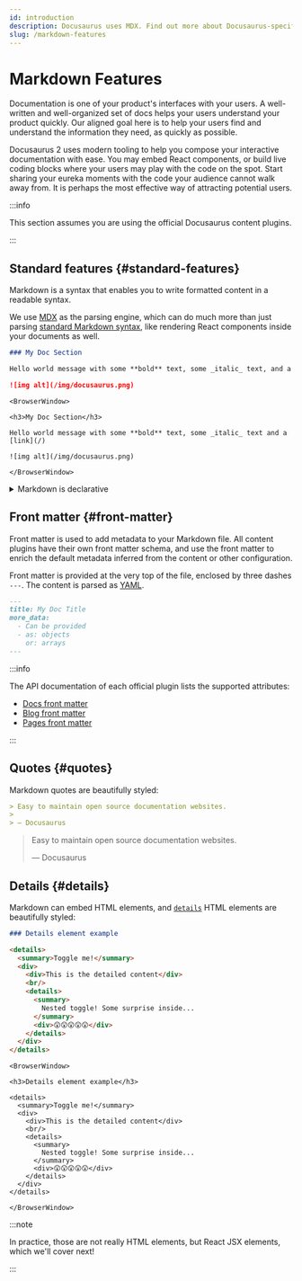 ```yaml
---
id: introduction
description: Docusaurus uses MDX. Find out more about Docusaurus-specific features when writing Markdown.
slug: /markdown-features
---
```


# Markdown Features


Documentation is one of your product's interfaces with your users. A well-written and well-organized set of docs helps your users understand your product quickly. Our aligned goal here is to help your users find and understand the information they need, as quickly as possible.

Docusaurus 2 uses modern tooling to help you compose your interactive documentation with ease. You may embed React components, or build live coding blocks where your users may play with the code on the spot. Start sharing your eureka moments with the code your audience cannot walk away from. It is perhaps the most effective way of attracting potential users.

:::info

This section assumes you are using the official Docusaurus content plugins.

:::

## Standard features {#standard-features}

Markdown is a syntax that enables you to write formatted content in a readable syntax.

We use [MDX](https://mdxjs.com/) as the parsing engine, which can do much more than just parsing [standard Markdown syntax](https://daringfireball.net/projects/markdown/syntax), like rendering React components inside your documents as well.

```md
### My Doc Section

Hello world message with some **bold** text, some _italic_ text, and a [link](/)

![img alt](/img/docusaurus.png)
```

```mdx-code-block
<BrowserWindow>

<h3>My Doc Section</h3>

Hello world message with some **bold** text, some _italic_ text and a [link](/)

![img alt](/img/docusaurus.png)

</BrowserWindow>
```

<details>

<summary>Markdown is declarative</summary>

Some may assume a 1-1 correlation between Markdown and HTML, e.g., `![Preview](/img/docusaurus.png)` will always become `<img src="/img/docusaurus.png" alt="Preview" />`, as-is. However, _that is not the case_.

The Markdown syntax `![message](url)` only declaratively tells Docusaurus that an image needs to be inserted here, but we may do other things like transforming a [file path to URL path](./markdown-features-assets.mdx#images), so the generated markup may differ from the output of other Markdown renderers, or a naïve hand-transcription to the equivalent JSX/HTML code.

In general, you should only assume the _semantics_ of the markup (` ``` ` fences become [code blocks](./markdown-features-code-blocks.mdx); `>` becomes [quotes](#quotes), etc.), but not the actual compiled output.

</details>

## Front matter {#front-matter}

Front matter is used to add metadata to your Markdown file. All content plugins have their own front matter schema, and use the front matter to enrich the default metadata inferred from the content or other configuration.

Front matter is provided at the very top of the file, enclosed by three dashes `---`. The content is parsed as [YAML](https://yaml.org/spec/1.2.2/).

```md
---
title: My Doc Title
more_data:
  - Can be provided
  - as: objects
    or: arrays
---
```

:::info

The API documentation of each official plugin lists the supported attributes:

- [Docs front matter](../../api/plugins/plugin-content-docs.mdx#markdown-front-matter)
- [Blog front matter](../../api/plugins/plugin-content-blog.mdx#markdown-front-matter)
- [Pages front matter](../../api/plugins/plugin-content-pages.mdx#markdown-front-matter)

:::

## Quotes {#quotes}

Markdown quotes are beautifully styled:

```md
> Easy to maintain open source documentation websites.
>
> — Docusaurus
```

<BrowserWindow>

> Easy to maintain open source documentation websites.
>
> — Docusaurus

</BrowserWindow>

## Details {#details}

Markdown can embed HTML elements, and [`details`](https://developer.mozilla.org/en-US/docs/Web/HTML/Element/details) HTML elements are beautifully styled:

```md
### Details element example

<details>
  <summary>Toggle me!</summary>
  <div>
    <div>This is the detailed content</div>
    <br/>
    <details>
      <summary>
        Nested toggle! Some surprise inside...
      </summary>
      <div>😲😲😲😲😲</div>
    </details>
  </div>
</details>
```

```mdx-code-block
<BrowserWindow>

<h3>Details element example</h3>

<details>
  <summary>Toggle me!</summary>
  <div>
    <div>This is the detailed content</div>
    <br/>
    <details>
      <summary>
        Nested toggle! Some surprise inside...
      </summary>
      <div>😲😲😲😲😲</div>
    </details>
  </div>
</details>

</BrowserWindow>
```

:::note

In practice, those are not really HTML elements, but React JSX elements, which we'll cover next!

:::
